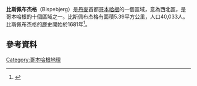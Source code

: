 {{expand|time=2016-02-23T01:53:22+00:00}}
{{refimprove|time=2016-02-23T01:53:22+00:00}}
{{Infobox settlement
|name                   = Bispebjerg
|settlement_type        = [[Districts_of_Copenhagen|District]]
|official_name          = 
|native_name            =
|motto                  =
|image_skyline          = Grundvig memorial church.jpg
|imagesize              =
|image_caption          = Grundtvig's Church
|image_flag             =
|image_shield           = 
|image_map              = 
|mapsize                = 
|pushpin_map            = Denmark
|map_caption            =
|coordinates_region     = 
|subdivision_type       = 國家
|subdivision_name       = {{flag|Denmark}}
|subdivision_type1      = 城市
|subdivision_name1      = [[哥本哈根|哥本哈根]]
|subdivision_type2      = 
|subdivision_name2      = 
|subdivision_type3      = 
|subdivision_name3      = 
|leader_title           = 
|leader_name            = 
|leader_title2          =
|leader_name2           =
|leader_title3          =
|leader_name3           =
|established_title      =
|established_date       =
|established_title2     =
|established_date2      =
|established_title3     = 
|established_date3      = 
|area_magnitude         =
|area_total_km2         = 
|area_total_sq_mi       =
|area_land_km2          = 
|area_land_sq_mi        =
|area_water_km2         =
|area_water_sq_mi       =
|area_water_percent     =
|area_urban_km2         =
|area_urban_sq_mi       =
|area_metro_km2         = 5.39
|area_metro_sq_mi       = 
|population_as_of       = 2014
|population_note        =
|population_total       = 40,033
|population_density_km2     = 
|population_density_sq_mi =
|population_metro       = 
|population_density_metro_km2 = auto
|population_density_metro_sq_mi =
|population_urban       = 
|population_density_urban_km2 =
|population_density_urban_mi2 =
|timezone               = [[GMT|GMT]]
|utc_offset             = +1
|timezone_DST           =
|utc_offset_DST         =
|latd=55 |latm=42 |lats=30 |latNS=N
|longd=12 |longm=32 |longs=00 |longEW=E
|coordinates_display     = inline,title
|elevation_m              = 
|elevation_ft           =
|postal_code_type       = Postal code
|postal_code            = |area_code              = 
|website                = 
|footnotes              =
}}
'''比斯佩布杰格'''（Bispebjerg）是[[丹麥|丹麥]]首都[[哥本哈根|哥本哈根]]的一個區域，意為西北區，是哥本哈根的十個區域之一。比斯佩布杰格有面積5.39平方公里，人口40,033人。比斯佩布杰格的歷史開始於1681年<ref>{{cite web|url=http://www.denstoredanske.dk/Danmarks_geografi_og_historie/Danmarks_historie/K%C3%B8benhavns_historie/Bispebjerg|title=Bispebjerg|language=da|publisher=Gyldendal|accessdate=2014-07-30|archive-date=2019-09-07|archive-url=https://web.archive.org/web/20190907054323/http://denstoredanske.dk/Danmarks_geografi_og_historie/Danmarks_historie/K%C3%B8benhavns_historie/Bispebjerg|dead-url=no}}</ref>。

==參考資料==
{{Reflist}}

[[Category:哥本哈根地理|Category:哥本哈根地理]]